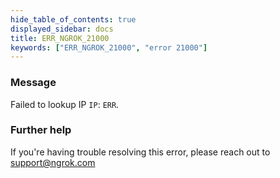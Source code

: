 ```yaml
---
hide_table_of_contents: true
displayed_sidebar: docs
title: ERR_NGROK_21000
keywords: ["ERR_NGROK_21000", "error 21000"]
---
```


### Message

Failed to lookup IP `IP`: `ERR`.

### Further help

If you're having trouble resolving this error, please reach out to [support@ngrok.com](mailto:support@ngrok.com?subject=Help%20with%20ERR_NGROK_21000)
